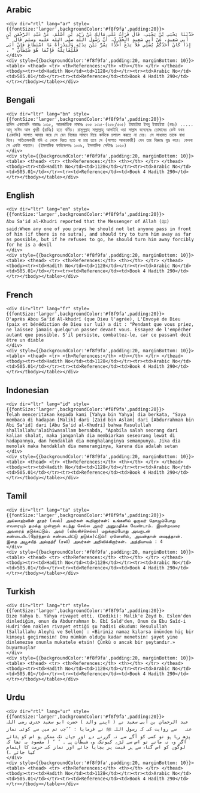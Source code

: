 ## Arabic


    <div dir="rtl" lang="ar" style={{fontSize:'larger',backgroundColor:'#f8f9fa',padding:20}}>
    حَدَّثَنَا يَحْيَى بْنُ يَحْيَى، قَالَ قَرَأْتُ عَلَى مَالِكٍ عَنْ زَيْدِ بْنِ أَسْلَمَ، عَنْ عَبْدِ الرَّحْمَنِ بْنِ أَبِي سَعِيدٍ، عَنْ أَبِي سَعِيدٍ الْخُدْرِيِّ، أَنَّ رَسُولَ اللَّهِ صلى الله عليه وسلم قَالَ ‏ "‏ إِذَا كَانَ أَحَدُكُمْ يُصَلِّي فَلاَ يَدَعْ أَحَدًا يَمُرُّ بَيْنَ يَدَيْهِ وَلْيَدْرَأْهُ مَا اسْتَطَاعَ فَإِنْ أَبَى فَلْيُقَاتِلْهُ فَإِنَّمَا هُوَ شَيْطَانٌ ‏"‏ ‏.‏
    </div>
    <div style={{backgroundColor:'#f8f9fa',padding:20, marginBottom: 10}}><table> <thead> <tr> <th>References:</th> <th></th> </tr> </thead> <tbody><tr><td>Hadith No</td><td>1128</td></tr><tr><td>Arabic No</td><td>505.01</td></tr><tr><td>Reference</td><td>Book 4 Hadith 290</td></tr></tbody></table></div>

## Bengali


    <div dir="ltr" lang="bn" style={{fontSize:'larger',backgroundColor:'#f8f9fa',padding:20}}>
    হাদিস একাডেমি নাম্বারঃ ১০১৫, আন্তর্জাতিক নাম্বারঃ ৫০৫ ১০১৫-(২৫৮/৫০৫) ইয়াহইয়া ইবনু ইয়াহইয়া (রহঃ) ..... আবূ সাঈদ আল খুদরী (রাযিঃ) হতে বর্ণিত। রাসূলুল্লাহ সাল্লাল্লাহু আলাইহি ওয়া সাল্লাম বলেছেনঃ তোমাদের কেউ যখন (একাকি) সালাত আদায় করে সে যেন নিজের সামনে দিয়ে কাউকে চলাচল করতে না দেয়। সে সাধ্যমত তাকে বাধা দিবে। অতিক্রমকারী যদি এ থেকে বিরত হতে না চায় তবে সে (সালাত আদায়কারী) যেন তার বিরুদ্ধে যুদ্ধ করে। কেননা সে একটা শয়তান। (ইসলামিক ফাউন্ডেশনঃ ১০০৯, ইসলামিক সেন্টারঃ ১০২০)
    </div>
    <div style={{backgroundColor:'#f8f9fa',padding:20, marginBottom: 10}}><table> <thead> <tr> <th>References:</th> <th></th> </tr> </thead> <tbody><tr><td>Hadith No</td><td>1128</td></tr><tr><td>Arabic No</td><td>505.01</td></tr><tr><td>Reference</td><td>Book 4 Hadith 290</td></tr></tbody></table></div>

## English


    <div dir="ltr" lang="en" style={{fontSize:'larger',backgroundColor:'#f8f9fa',padding:20}}>
    Abu Sa'id al-Khudri reported that the Messenger of Allah (ﷺ) said:When any one of you prays he should not let anyone pass in front of him (if there is no sutra), and should try to turn him away as far as possible, but if he refuses to go, he should turn him away forcibly for he is a devil
    </div>
    <div style={{backgroundColor:'#f8f9fa',padding:20, marginBottom: 10}}><table> <thead> <tr> <th>References:</th> <th></th> </tr> </thead> <tbody><tr><td>Hadith No</td><td>1128</td></tr><tr><td>Arabic No</td><td>505.01</td></tr><tr><td>Reference</td><td>Book 4 Hadith 290</td></tr></tbody></table></div>

## French


    <div dir="ltr" lang="fr" style={{fontSize:'larger',backgroundColor:'#f8f9fa',padding:20}}>
    D'après Abou Sa'îd Al-khudrî (que Dieu l'agrée), L'Envoyé de Dieu (paix et bénédiction de Dieu sur lui) a dit : "Pendant que vous priez, ne laissez jamais quelqu'un passer devant vous. Essayez de l'empêcher autant que possible. S'il persiste, combattez-le, car ce passant doit être un diable
    </div>
    <div style={{backgroundColor:'#f8f9fa',padding:20, marginBottom: 10}}><table> <thead> <tr> <th>References:</th> <th></th> </tr> </thead> <tbody><tr><td>Hadith No</td><td>1128</td></tr><tr><td>Arabic No</td><td>505.01</td></tr><tr><td>Reference</td><td>Book 4 Hadith 290</td></tr></tbody></table></div>

## Indonesian


    <div dir="ltr" lang="id" style={{fontSize:'larger',backgroundColor:'#f8f9fa',padding:20}}>
    Telah menceritakan kepada kami [Yahya bin Yahya] dia berkata, "Saya membaca di hadapan [Malik] dari [Zaid bin Aslam] dari [Abdurrahman bin Abi Sa'id] dari [Abu Sa'id al-Khudri] bahwa Rasulullah shallallahu'alaihiwasallam bersabda, "Apabila salah seorang dari kalian shalat, maka janganlah dia membiarkan seseorang lewat di hadapannya, dan hendaklah dia menghalanginya semampunya. Jika dia menolak maka hendaklah dia memeranginya, karena dia adalah setan
    </div>
    <div style={{backgroundColor:'#f8f9fa',padding:20, marginBottom: 10}}><table> <thead> <tr> <th>References:</th> <th></th> </tr> </thead> <tbody><tr><td>Hadith No</td><td>1128</td></tr><tr><td>Arabic No</td><td>505.01</td></tr><tr><td>Reference</td><td>Book 4 Hadith 290</td></tr></tbody></table></div>

## Tamil


    <div dir="ltr" lang="ta" style={{fontSize:'larger',backgroundColor:'#f8f9fa',padding:20}}>
    அல்லாஹ்வின் தூதர் (ஸல்) அவர்கள் கூறினார்கள்: உங்களில் ஒருவர் தொழும்போது எவரையும் தமக்கு முன்னால் கடந்து செல்ல அவர் அனுமதிக்க வேண்டாம். இயன்றவரை அவரைத் தடுக்கட்டும். அவர் (விலகிச்செல்ல) மறுக்கும்போது அவருடன் சண்டையிட(நேர்ந்தால் சண்டையிட்டு தடுக்க)ட்டும்! ஏனெனில், அவன்தான் ஷைத்தான். இதை அபூசயீத் அல்குத்ரீ (ரலி) அவர்கள் அறிவிக்கிறார்கள். அத்தியாயம் : 4
    </div>
    <div style={{backgroundColor:'#f8f9fa',padding:20, marginBottom: 10}}><table> <thead> <tr> <th>References:</th> <th></th> </tr> </thead> <tbody><tr><td>Hadith No</td><td>1128</td></tr><tr><td>Arabic No</td><td>505.01</td></tr><tr><td>Reference</td><td>Book 4 Hadith 290</td></tr></tbody></table></div>

## Turkish


    <div dir="ltr" lang="tr" style={{fontSize:'larger',backgroundColor:'#f8f9fa',padding:20}}>
    Bize Yahya b. Yahya rivayet etti. (Dediki): Malik'e Zeyd b. Eslem'den dinlediğim, onun da Abdurrahman b. Ebî Sald'den, Onun da Ebu Saîd-i Hudri'den naklen rivayet ettiği şu hadisi okudum: Resulullah (Sallallahu Aleyhi ve Sellem) : «Biriniz namaz kılarsa önünden hiç bir kimseyi geçirmesin! Onu mümkün olduğu kadar menetsin! şayet yine dinlemezse onunla mukatele etsin! Çünkü o ancak bir şeytandır.» buyurmuşlar
    </div>
    <div style={{backgroundColor:'#f8f9fa',padding:20, marginBottom: 10}}><table> <thead> <tr> <th>References:</th> <th></th> </tr> </thead> <tbody><tr><td>Hadith No</td><td>1128</td></tr><tr><td>Arabic No</td><td>505.01</td></tr><tr><td>Reference</td><td>Book 4 Hadith 290</td></tr></tbody></table></div>

## Urdu


    <div dir="rtl" lang="ur" style={{fontSize:'larger',backgroundColor:'#f8f9fa',padding:20}}>
    عبد الرحمان بن ابی سعید نے ( اپنے والد ) حضرت ابو سعید خدری ‌رضی ‌اللہ ‌عنہ ‌ ‌ سے روایت کی کہ رسول اللہ ﷺ نے فرمایا : ’’جب تم میں سے کوئی نماز پڑھ رہا ہو تو کسی کو آگے سے نہ گزرنے دے اور جہاں تک ممکن ہو اس کو ہٹائے اگر وہ نہ مانے تو اس سے لڑے کیونکہ وہ شیطان ہے ۔ ‘ ‘ ( مقصود یہ تھا کہ لوگوں کو اس گناہ سے ہر قیمت پر بچایا جائے اور نماز کی حرمت کا اہتمام کیا جائے ۔)
    </div>
    <div style={{backgroundColor:'#f8f9fa',padding:20, marginBottom: 10}}><table> <thead> <tr> <th>References:</th> <th></th> </tr> </thead> <tbody><tr><td>Hadith No</td><td>1128</td></tr><tr><td>Arabic No</td><td>505.01</td></tr><tr><td>Reference</td><td>Book 4 Hadith 290</td></tr></tbody></table></div>